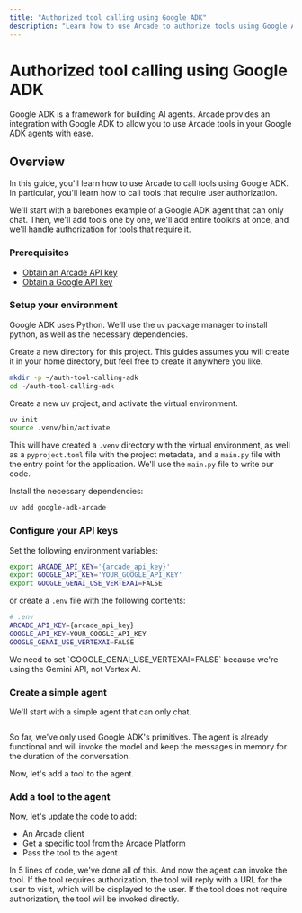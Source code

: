 ```yaml
---
title: "Authorized tool calling using Google ADK"
description: "Learn how to use Arcade to authorize tools using Google ADK"
---
```



# Authorized tool calling using Google ADK

Google ADK is a framework for building AI agents. Arcade provides an integration with Google ADK to allow you to use Arcade tools in your Google ADK agents with ease.

## Overview

In this guide, you'll learn how to use Arcade to call tools using Google ADK. In particular, you'll learn how to call tools that require user authorization.

We'll start with a barebones example of a Google ADK agent that can only chat. Then, we'll add tools one by one, we'll add entire toolkits at once, and we'll handle authorization for tools that require it.

### Prerequisites

- [Obtain an Arcade API key](/home/api-keys)
- [Obtain a Google API key](https://console.cloud.google.com/apis/credentials)

<Steps>

### Setup your environment

Google ADK uses Python. We'll use the `uv` package manager to install python, as well as the necessary dependencies.

Create a new directory for this project. This guides assumes you will create it in your home directory, but feel free to create it anywhere you like.

```bash
mkdir -p ~/auth-tool-calling-adk
cd ~/auth-tool-calling-adk
```

Create a new uv project, and activate the virtual environment.

```bash
uv init
source .venv/bin/activate
```

This will have created a `.venv` directory with the virtual environment, as well as a `pyproject.toml` file with the project metadata, and a `main.py` file with the entry point for the application. We'll use the `main.py` file to write our code.

Install the necessary dependencies:

```bash
uv add google-adk-arcade
```

### Configure your API keys

Set the following environment variables:

```bash
export ARCADE_API_KEY='{arcade_api_key}'
export GOOGLE_API_KEY='YOUR_GOOGLE_API_KEY'
export GOOGLE_GENAI_USE_VERTEXAI=FALSE
```


or create a `.env` file with the following contents:

```bash
# .env
ARCADE_API_KEY={arcade_api_key}
GOOGLE_API_KEY=YOUR_GOOGLE_API_KEY
GOOGLE_GENAI_USE_VERTEXAI=FALSE
```

<Note>
We need to set `GOOGLE_GENAI_USE_VERTEXAI=FALSE` because we're using the Gemini API, not Vertex AI.
</Note>

### Create a simple agent

We'll start with a simple agent that can only chat.

```python file=<rootDir>/examples/code/guides/tool-callling/google-adk/google-adk-only.py
```

So far, we've only used Google ADK's primitives. The agent is already functional and will invoke the model and keep the messages in memory for the duration of the conversation.

Now, let's add a tool to the agent.

### Add a tool to the agent

Now, let's update the code to add:
- An Arcade client
- Get a specific tool from the Arcade Platform
- Pass the tool to the agent

In 5 lines of code, we've done all of this. And now the agent can invoke the tool. If the tool requires authorization, the tool will reply with a URL for the user to visit, which will be displayed to the user. If the tool does not require authorization, the tool will be invoked directly.

```python file=<rootDir>/examples/code/guides/tool-callling/google-adk/google-adk-arcade-init.py {2,7,15-16,22-23,30-34}
```




</Steps>
